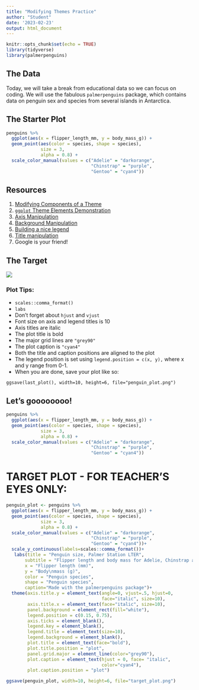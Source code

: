 ```yaml
---
title: "Modifying Themes Practice"
author: "Student"
date: '2023-02-23'
output: html_document
---
```


```r
knitr::opts_chunk$set(echo = TRUE)
library(tidyverse)
library(palmerpenguins)
```

## The Data

Today, we will take a break from educational data so we can focus on coding. We will use the fabulous `palmerpenguins` package, which contains data on penguin sex and species from several islands in Antarctica.

## The Starter Plot

```r
penguins %>%
  ggplot(aes(x = flipper_length_mm, y = body_mass_g)) +
  geom_point(aes(color = species, shape = species),
             size = 3,
             alpha = 0.8) +
  scale_color_manual(values = c("Adelie" = "darkorange",
                                "Chinstrap" = "purple",
                                "Gentoo" = "cyan4"))
```

## Resources


1. [Modifying Components of a Theme](https://ggplot2.tidyverse.org/reference/theme.html)
2. [`ggplot` Theme Elements Demonstration](https://henrywang.nl/ggplot2-theme-elements-demonstration/)
3. [Axis Manipulation](https://r-graph-gallery.com/238-custom-layout-axis-ggplot2.html)
4. [Background Manipulation](https://r-graph-gallery.com/240-custom-layout-background-ggplot2.html)
5. [Building a nice legend](https://r-graph-gallery.com/239-custom-layout-legend-ggplot2.html)
6. [Title manipulation](https://r-graph-gallery.com/289-control-ggplot2-title.html)
7. Google is your friend!

## The Target

![](target_plot.png)

### Plot Tips:
- `scales::comma_format()`
- `labs`
- Don't forget about `hjust` and `vjust`
- Font size on axis and legend titles is 10
- Axis titles are italic
- The plot title is bold
- The major grid lines are `"grey90"`
- The plot caption is `"cyan4"`
- Both the title and caption positions are aligned to the plot
- The legend position is set using `legend.position = c(x, y),` where x and y range from 0-1.
- When you are done, save your plot like so:

`ggsave(last_plot(), width=10, height=6, file="penguin_plot.png")`

## Let's goooooooo!

```r
penguins %>%
  ggplot(aes(x = flipper_length_mm, y = body_mass_g)) +
  geom_point(aes(color = species, shape = species),
             size = 3,
             alpha = 0.8) +
  scale_color_manual(values = c("Adelie" = "darkorange",
                                "Chinstrap" = "purple",
                                "Gentoo" = "cyan4"))
```



# TARGET PLOT - FOR TEACHER'S EYES ONLY:

```r
penguin_plot <- penguins %>%
  ggplot(aes(x = flipper_length_mm, y = body_mass_g)) +
  geom_point(aes(color = species, shape = species),
             size = 3,
             alpha = 0.8) +
  scale_color_manual(values = c("Adelie" = "darkorange",
                                "Chinstrap" = "purple",
                                "Gentoo" = "cyan4"))+
  scale_y_continuous(labels=scales::comma_format())+
   labs(title = "Penguin size, Palmer Station LTER",
       subtitle = "Flipper length and body mass for Adelie, Chinstrap and Gentoo Penguins",
       x = "Flipper length (mm)",
       y = "Body\nmass (g)",
       color = "Penguin species",
       shape = "Penguin species",
       caption="Made with the palmerpenguins package")+
  theme(axis.title.y = element_text(angle=0, vjust=.5, hjust=0,
                                    face="italic", size=10),
        axis.title.x = element_text(face="italic", size=10),
        panel.background = element_rect(fill="white"),
        legend.position = c(0.15, 0.75),
        axis.ticks = element_blank(),
        legend.key = element_blank(),
        legend.title = element_text(size=10),
        legend.background = element_blank(),
        plot.title = element_text(face="bold"),
        plot.title.position = "plot",
        panel.grid.major = element_line(color="grey90"),
        plot.caption = element_text(hjust = 0, face= "italic",
                                    color="cyan4"),
        plot.caption.position = "plot")

ggsave(penguin_plot, width=10, height=6, file="target_plot.png")
```
